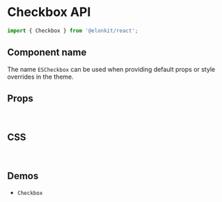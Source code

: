
<Meta title="Components API/Checkbox" />

# Checkbox API

```js
import { Checkbox } from '@elonkit/react';
```

## Component name

The name `ESCheckbox` can be used when providing default props or style overrides in the theme.

## Props

<TableInterface name="CheckboxProps" variant="props" />

<br />

## CSS

<TableInterface name="CheckboxClasses" variant="css" />

<br />

## Demos

<ul>
  <li>
    <LinkTo kind="components-Checkbox" story="demo">
      <code>Checkbox</code>
    </LinkTo>
  </li>
</ul>
